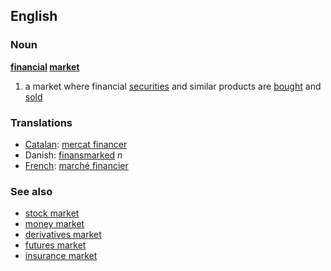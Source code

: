 ==English==
===Noun===
{{wikipedia}}
'''[[financial]] [[market]]'''
# a market where financial [[securities]] and similar products are [[bought]] and [[sold]]
===Translations===
*[[Catalan]]: [[mercat financer]]
*Danish: [[finansmarked]] ''n''
*[[French]]: [[marché financier]]
===See also===
*[[stock market]]
*[[money market]]
*[[derivatives market]]
*[[futures market]]
*[[insurance market]]